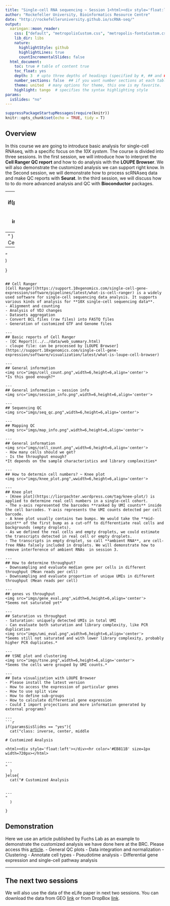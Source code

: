 ```yaml
---
title: "Single-cell RNA sequencing ~ Session 1<html><div style='float:left'></div><hr color='#EB811B' size=1px width=796px></html>"
author: "Rockefeller University, Bioinformatics Resource Centre"
date: "http://rockefelleruniversity.github.io/scRNA-seq/"
output: 
  xaringan::moon_reader:
    css: ["default", "metropolisCustom.css", "metropolis-fontsCustom.css"]
    lib_dir: libs
    nature:
      highlightStyle: github
      highlightLines: true
      countIncrementalSlides: false
  html_document:
    toc: true # table of content true
    toc_float: yes
    depth: 3  # upto three depths of headings (specified by #, ## and ###)
    number_sections: false  ## if you want number sections at each table header
    theme: united  # many options for theme, this one is my favorite.
    highlight: tango  # specifies the syntax highlighting style
params:
  isSlides: "no"
---
```


```r
suppressPackageStartupMessages(require(knitr))
knitr::opts_chunk$set(echo = TRUE, tidy = T)
```

## Overview
In this course we are going to introduce basic analysis for single-cell RNAseq, with a specific focus on the *10X system*. The course is divided into three sessions. In the first session, we will introduce how to interpret the **Cell  Ranger QC report** and how to do analysis with the **LOUPE Browser**. We will also demonstrate the customized analysis we can support right know. In the Second session, we will demonstrate how to process scRNAseq data and make QC reports with **Seurat**. In the third session, we will discuss how to to do more advanced analysis and QC with **Bioconductor** packages. 

---
```r
if(params$isSlides == "yes"){
  cat("class: inverse, center, middle

# Cell Ranger results

<html><div style='float:left'></div><hr color='#EB811B' size=1px width=720px></html> 

---
"    
  )
}else{
  cat("# Cell Ranger results


---
"    
  )
  
}

```

## Cell Ranger
[Cell Ranger](https://support.10xgenomics.com/single-cell-gene-expression/software/pipelines/latest/what-is-cell-ranger) is a widely used software for single-cell sequencing data analysis. It supports various kinds of analysis for **10X single-cell sequencing data**.
- Alignment and counting
- Analysis of VDJ changes
- Datasets aggregation
- Convert BCL files (raw files) into FASTQ files
- Generation of customized GTF and Genome files

---
## Basic reports of Cell Ranger
- [QC Report](../../data/web_summary.html)
- cloupe file: can be processed by [LOUPE Browser](https://support.10xgenomics.com/single-cell-gene-expression/software/visualization/latest/what-is-loupe-cell-browser)

--- 
## General information
<img src="imgs/cell_count.png",width=6,height=6,align='center'>
*Is this good enough?*

---
## General information ~ session info
<img src="imgs/session_info.png",width=6,height=6,align='center'>

---
## Sequencing QC
<img src="imgs/seq_qc.png",width=6,height=6,align='center'>

---
## Mapping QC
<img src="imgs/map_info.png",width=6,height=6,align='center'>

---
## General information
<img src="imgs/cell_count.png",width=6,height=6,align='center'>
- How many cells should we get?
- Is the throughput enough?
*It depends on the sample characteristics and library complexities*

---
## How to determin cell numbers? ~ Knee plot
<img src="imgs/knee_plot.png",wwidth=6,height=6,align='center'>

---
## Knee plot
- [Knee plot](https://liorpachter.wordpress.com/tag/knee-plot/) is applied to determine real cell numbers in a single-cell cohort.
- The x-axis represented the barcodes **ranked by UMI counts** inside the cell barcodes. Y-axis represents the UMI counts detected per cell barcode.
- A knee plot usually contains two bumps. We would take the **mid-point** of the first bump as a cut-off to differentiate real cells and backgrounds (empty droplets).
- As we defined the real cells and empty droplets, we could estimate the transcripts detected in real cell or empty droplets. 
- The transcripts in empty droplet, so call **ambient RNA**, are cell-free RNAs falsely included in droplets. We will demonstrate how to remove interference of ambient RNAs  in session 3.

---
## How to determine throughput?
- Downsampling and evaluate median gene per cells in different throughput (Mean reads per cell)
- Downsampling and evaluate proportion of unique UMIs in different throughput (Mean reads per cell)

---
## genes vs throughput
<img src="imgs/gene_eval.png",width=6,height=6,align='center'>
*Seems not saturated yet*

---
## Saturation vs throughput
- Saturation: uniquely detected UMIs in total UMI
- Can evaluate both saturation and library complexity, like PCR duplication
<img src="imgs/umi_eval.png",width=6,height=6,align='center'>
*Seems still not saturated and with lower library complexity, probably higher PCR duplicates.*

---
## tSNE plot and clustering
<img src="imgs/tsne.png",width=6,height=6,align='center'>
*Seems the cells were grouped by UMI counts.*

---
## Data visualization with LOUPE Browser
- Please install the latest version
- How to access the expression of particular genes
- How to use split view
- How to define sub-groups
- How to calculate differential gene expression
- Could I import projections and more information generated by external programs?

---
```r
if(params$isSlides == "yes"){
  cat("class: inverse, center, middle

# Customized Analysis

<html><div style='float:left'></div><hr color='#EB811B' size=1px width=720px></html> 

---
"    
  )
}else{
  cat("# Customized Analysis


---
"    
  )
  
}

```

## Demonstration
Here we use an article published by Fuchs Lab as an example to demonstrate the customized analysis we have done here at the BRC. Please access this [article](https://elifesciences.org/articles/56980). 
- General QC plots
- Data integration and normalization
- Clustering
- Annotate cell types
- Pseudotime analysis
- Differential gene expression and single-cell pathway analysis

---
## The next two sessions
We will also use the data of the eLife paper in next two sessions. You can download the data from GEO [link](https://www.ncbi.nlm.nih.gov/geo/query/acc.cgi?acc=GSE147415) or from DropBox [link](https://www.dropbox.com/sh/ztu0pucvu21szxm/AABGUhTryKp1T1CsoEUFRPcwa?dl=0).

